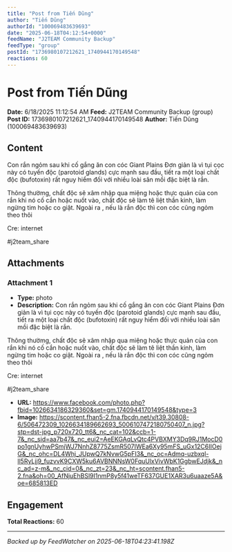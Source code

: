 ```yaml
---
title: "Post from Tiến Dũng"
author: "Tiến Dũng"
authorId: "100069483639693"
date: "2025-06-18T04:12:54+0000"
feedName: "J2TEAM Community Backup"
feedType: "group"
postId: "1736980107212621_1740944170149548"
reactions: 60
---
```


# Post from Tiến Dũng

**Date:** 6/18/2025 11:12:54 AM
**Feed:** J2TEAM Community Backup (group)
**Post ID:** 1736980107212621_1740944170149548
**Author:** Tiến Dũng (100069483639693)

## Content

Con rắn ngỏm sau khi cố gắng ăn con cóc Giant Plains 
Đơn giản là vì tụi cọc này có tuyến độc (parotoid glands) cực mạnh sau đầu, tiết ra một loại chất độc (bufotoxin) rất nguy hiểm đối với nhiều loài săn mồi đặc biệt là rắn.

 Thông thườmg, chất độc sẽ xâm nhập qua miệng hoặc thực quản của con rắn khi nó cố cắn hoặc nuốt vào, chất độc sẽ làm tê liệt thần kinh, làm ngừng tim hoặc co giật. Ngoài ra , nếu là rắn độc thì con cóc cũng ngỏm theo thôi

Cre: internet

#j2team_share

## Attachments

### Attachment 1
- **Type:** photo
- **Description:** Con rắn ngỏm sau khi cố gắng ăn con cóc Giant Plains 
Đơn giản là vì tụi cọc này có tuyến độc (parotoid glands) cực mạnh sau đầu, tiết ra một loại chất độc (bufotoxin) rất nguy hiểm đối với nhiều loài săn mồi đặc biệt là rắn.

 Thông thườmg, chất độc sẽ xâm nhập qua miệng hoặc thực quản của con rắn khi nó cố cắn hoặc nuốt vào, chất độc sẽ làm tê liệt thần kinh, làm ngừng tim hoặc co giật. Ngoài ra , nếu là rắn độc thì con cóc cũng ngỏm theo thôi

Cre: internet

#j2team_share
- **URL:** https://www.facebook.com/photo.php?fbid=1026634186329360&set=gm.1740944170149548&type=3
- **Image:** https://scontent.fhan5-2.fna.fbcdn.net/v/t39.30808-6/506472309_1026634189662693_5006107472180750407_n.jpg?stp=dst-jpg_p720x720_tt6&_nc_cat=102&ccb=1-7&_nc_sid=aa7b47&_nc_eui2=AeEKGAqLvQtc4PVBXMY3Dq9RJ1MocD0po1gnUyhwPSmjWJ7NnhZ8775ZsmR507IWEa6Xy95mFS_uGx12C6IIOejG&_nc_ohc=DL4Whj_JUpwQ7kNvwG5pFI3&_nc_oc=Admq-uzbxql-ll5RyLjj9_fuzvvK9CXW5ku6AVBNNNsW0FquUlxVivWbK1GgbwEJdjk&_nc_ad=z-m&_nc_cid=0&_nc_zt=23&_nc_ht=scontent.fhan5-2.fna&oh=00_AfNjuEhBSl9I1nmP8y5f41weTF637GUE1XAR3u6uaaze5A&oe=685813ED

## Engagement

**Total Reactions:** 60

---
*Backed up by FeedWatcher on 2025-06-18T04:23:41.198Z*
